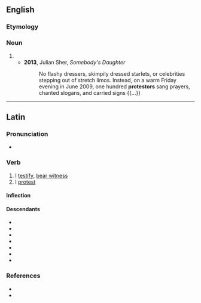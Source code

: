 ==English==

===Etymology===
{{suffix|en|protest|or}}

===Noun===
{{en-noun}}

# {{alternative non-standard spelling of|protester|lang=en}}
#* '''2013''', Julian Sher, ''Somebody's Daughter''
#*: No flashy dressers, skimpily dressed starlets, or celebrities stepping out of stretch limos. Instead, on a warm Friday evening in June 2009, one hundred '''protestors''' sang prayers, chanted slogans, and carried signs {{...}}

----

==Latin==

===Pronunciation===
* {{hyphenation|prō|tes|tor|lang=la}}

===Verb===
{{la-verb|prōtestor|prōtestārī|prōtestātus sum|conj=1|pattern=depon}}

# I [[testify]], [[bear witness]]
# I [[protest]]

====Inflection====
{{la-conj-1st|type=depon|prōtest|prōtestāt}}

====Descendants====
* {{desc|ca|protestar}}
* {{desc|en|protest}}
* {{desc|fr|protester}}
* {{desc|gl|protestar}}
* {{desc|it|protestare}}
* {{desc|pt|protestar}}
* {{desc|es|protestar}}

===References===
* {{R:L&S}}
* {{R:Gaffiot}}